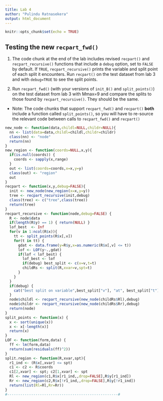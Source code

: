 ```yaml
---
title: Lab 4
author: "Pulindu Ratnasekera"
output: html_document
---
```


```r
knitr::opts_chunk$set(echo = TRUE)
```

## Testing the new `recpart_fwd()`


1. The code chunk at the end of the lab includes revised `recpart()` and
`recpart_recursive()` functions that include a `debug`
option, set to `FALSE` by default. If `TRUE`, `recpart_recursive()`
prints the variable and split point of each split it 
encounters. Run `recpart()` on the test dataset from lab 3
and with `debug=TRUE` to see the split points.

2. Run `recpart_fwd()` (with your versions of `init_B()` and `split_points()`) on the test dataset from lab 3 with Mmax=9
and compare the splits to those found by `recpart_recursive()`.
They should be the same.

* Note: The code chunks that support `recpart_fwd()` 
and `recpart()` **both** include a function called `split_points()`,
so you will have to re-source the relevant code between calls
to  `recpart_fwd()` and `recpart()`


```r
new_node <- function(data,childl=NULL,childr=NULL){
  nn <- list(data=data,childl=childl,childr=childr)
  class(nn) <- "node"
  return(nn)
}
new_region <- function(coords=NULL,x,y){
  if(is.null(coords)) {
    coords <- sapply(x,range)
  }
  out <- list(coords=coords,x=x,y=y)
  class(out) <- "region"
  out
}
recpart <- function(x,y,debug=FALSE){
  init <- new_node(new_region(x=x,y=y))
  tree <- recpart_recursive(init,debug)
  class(tree) <- c("tree",class(tree))
  return(tree)
}
recpart_recursive <- function(node,debug=FALSE) {
  R <- node$data
  if(length(R$y) == 1) { return(NULL) }
  lof_best  <- Inf
  for(v in 1:ncol(R$x)){ 
    tt <- split_points(R$x[,v]) 
    for(t in tt) { 
      gdat <- data.frame(y=R$y,x=as.numeric(R$x[,v] <= t))
      lof <- LOF(y~.,gdat) 
      if(lof < lof_best) { 
        lof_best <- lof
        if(debug) best_split <- c(v=v,t=t)
        childRs <- split(R,xvar=v,spt=t) 
      }
    }
  } 
  if(debug) {
    cat("best split on variable",best_split["v"], "at", best_split["t"],"\n")
  }
  node$childl <- recpart_recursive(new_node(childRs$Rl),debug)
  node$childr <- recpart_recursive(new_node(childRs$Rr),debug)
  return(node)
}
split_points <- function(x) {
  x <- sort(unique(x))
  x <- x[-length(x)] 
  return(x)
}
LOF <- function(form,data) {
  ff <- lm(form,data)
  return(sum(residuals(ff)^2))
}
split.region <- function(R,xvar,spt){
  r1_ind <- (R$x[,xvar] <= spt)
  c1 <- c2 <- R$coords
  c1[2,xvar] <- spt; c2[1,xvar] <- spt 
  Rl <- new_region(c1,R$x[r1_ind,,drop=FALSE],R$y[r1_ind])
  Rr <- new_region(c2,R$x[!r1_ind,,drop=FALSE],R$y[!r1_ind])
  return(list(Rl=Rl,Rr=Rr))
}
#---------------------------------------------------#
```
